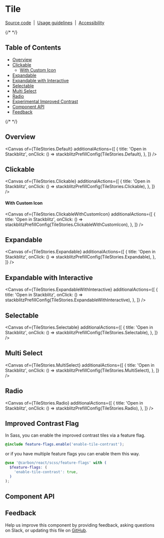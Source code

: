 
<Meta isTemplate />

# Tile

[Source code](https://github.com/carbon-design-system/carbon/tree/main/packages/react/src/components/Tile)
&nbsp;|&nbsp;
[Usage guidelines](https://www.carbondesignsystem.com/components/tile/usage)
&nbsp;|&nbsp;
[Accessibility](https://www.carbondesignsystem.com/components/tile/accessibility)

{/* <!-- START doctoc generated TOC please keep comment here to allow auto update --> <!-- DON'T EDIT THIS SECTION, INSTEAD RE-RUN doctoc TO UPDATE --> */}

## Table of Contents

- [Overview](#overview)
- [Clickable](#clickable)
  - [With Custom Icon](#with-custom-icon)
- [Expandable](#expandable)
- [Expandable with Interactive](#expandable-with-interactive)
- [Selectable](#selectable)
- [Multi Select](#multi-select)
- [Radio](#radio)
- [Experimental Improved Contrast](#experimental-improved-contrast)
- [Component API](#component-api)
- [Feedback](#feedback)

{/* <!-- END doctoc generated TOC please keep comment here to allow auto update --> */}

## Overview

<Canvas
  of={TileStories.Default}
  additionalActions={[
    {
      title: 'Open in Stackblitz',
      onClick: () => stackblitzPrefillConfig(TileStories.Default),
    },
  ]}
/>

## Clickable

<Canvas
  of={TileStories.Clickable}
  additionalActions={[
    {
      title: 'Open in Stackblitz',
      onClick: () => stackblitzPrefillConfig(TileStories.Clickable),
    },
  ]}
/>

#### With Custom Icon

<Canvas
  of={TileStories.ClickableWithCustomIcon}
  additionalActions={[
    {
      title: 'Open in Stackblitz',
      onClick: () =>
        stackblitzPrefillConfig(TileStories.ClickableWithCustomIcon),
    },
  ]}
/>

## Expandable

<Canvas
  of={TileStories.Expandable}
  additionalActions={[
    {
      title: 'Open in Stackblitz',
      onClick: () => stackblitzPrefillConfig(TileStories.Expandable),
    },
  ]}
/>

## Expandable with Interactive

<Canvas
  of={TileStories.ExpandableWithInteractive}
  additionalActions={[
    {
      title: 'Open in Stackblitz',
      onClick: () =>
        stackblitzPrefillConfig(TileStories.ExpandableWithInteractive),
    },
  ]}
/>

## Selectable

<Canvas
  of={TileStories.Selectable}
  additionalActions={[
    {
      title: 'Open in Stackblitz',
      onClick: () => stackblitzPrefillConfig(TileStories.Selectable),
    },
  ]}
/>

## Multi Select

<Canvas
  of={TileStories.MultiSelect}
  additionalActions={[
    {
      title: 'Open in Stackblitz',
      onClick: () => stackblitzPrefillConfig(TileStories.MultiSelect),
    },
  ]}
/>

## Radio

<Canvas
  of={TileStories.Radio}
  additionalActions={[
    {
      title: 'Open in Stackblitz',
      onClick: () => stackblitzPrefillConfig(TileStories.Radio),
    },
  ]}
/>

## Improved Contrast Flag

In Sass, you can enable the improved contrast tiles via a feature flag.

```scss
@include feature-flags.enable('enable-tile-contrast');
```

or if you have multiple feature flags you can enable them this way.

```scss
@use '@carbon/react/scss/feature-flags' with (
  $feature-flags: (
    'enable-tile-contrast': true,
  )
);
```

<Canvas>
  <div style={{ width: '1018px', maxWidth: '100%' }}>
    <Canvas
      of={TileFeatureFlagStories.Clickable}
      meta={TileFeatureFlagStories}
    />
  </div>
  <div style={{ width: '1018px', maxWidth: '100%' }}>
    <Canvas
      of={TileFeatureFlagStories.Expandable}
      meta={TileFeatureFlagStories}
    />
  </div>
  <div style={{ width: '1018px', maxWidth: '100%' }}>
    <Canvas
      of={TileFeatureFlagStories.MultiSelect}
      meta={TileFeatureFlagStories}
    />
  </div>
  <div style={{ width: '1018px', maxWidth: '100%' }}>
    <Canvas of={TileFeatureFlagStories.Radio} meta={TileFeatureFlagStories} />
  </div>
  <div style={{ width: '1018px', maxWidth: '100%' }}>
    <Canvas
      of={TileFeatureFlagStories.Selectable}
      meta={TileFeatureFlagStories}
    />
  </div>
</Canvas>


## Component API

<ArgTypes />

## Feedback

Help us improve this component by providing feedback, asking questions on Slack,
or updating this file on
[GitHub](https://github.com/carbon-design-system/carbon/edit/main/packages/react/src/components/Tile/Tile.mdx).
